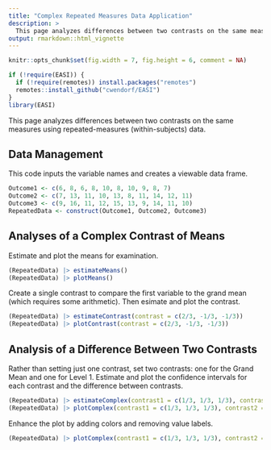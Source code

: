 ```yaml
---
title: "Complex Repeated Measures Data Application"
description: >
  This page analyzes differences between two contrasts on the same measures using repeated-measures (within-subjects) data.
output: rmarkdown::html_vignette
---
```


```r
knitr::opts_chunk$set(fig.width = 7, fig.height = 6, comment = NA)
```

```r
if (!require(EASI)) {
  if (!require(remotes)) install.packages("remotes")
  remotes::install_github("cwendorf/EASI")
}
library(EASI)
```

This page analyzes differences between two contrasts on the same measures using repeated-measures (within-subjects) data.

## Data Management

This code inputs the variable names and creates a viewable data frame.
```r
Outcome1 <- c(6, 8, 6, 8, 10, 8, 10, 9, 8, 7)
Outcome2 <- c(7, 13, 11, 10, 13, 8, 11, 14, 12, 11)
Outcome3 <- c(9, 16, 11, 12, 15, 13, 9, 14, 11, 10)
RepeatedData <- construct(Outcome1, Outcome2, Outcome3)
```

## Analyses of a Complex Contrast of Means

Estimate and plot the means for examination.
```r
(RepeatedData) |> estimateMeans()
(RepeatedData) |> plotMeans()
```

Create a single contrast to compare the first variable to the grand mean (which requires some arithmetic). Then esimate and plot the contrast.
```r
(RepeatedData) |> estimateContrast(contrast = c(2/3, -1/3, -1/3))
(RepeatedData) |> plotContrast(contrast = c(2/3, -1/3, -1/3))
```

## Analysis of a Difference Between Two Contrasts

Rather than setting just one contrast, set two contrasts: one for the Grand Mean and one for Level 1. Estimate and plot the confidence intervals for each contrast and the difference between contrasts.
```r
(RepeatedData) |> estimateComplex(contrast1 = c(1/3, 1/3, 1/3), contrast2 = c(1, 0, 0), labels = c("GrandMean", "O1Only"))
(RepeatedData) |> plotComplex(contrast1 = c(1/3, 1/3, 1/3), contrast2 = c(1, 0, 0), labels = c("GrandMean", "O1Only"))
```

Enhance the plot by adding colors and removing value labels.
```r
(RepeatedData) |> plotComplex(contrast1 = c(1/3, 1/3, 1/3), contrast2 = c(1, 0, 0), labels = c("GrandMean", "O1Only"), values = FALSE, col = c("darkred", "darkblue", "black"))
```
